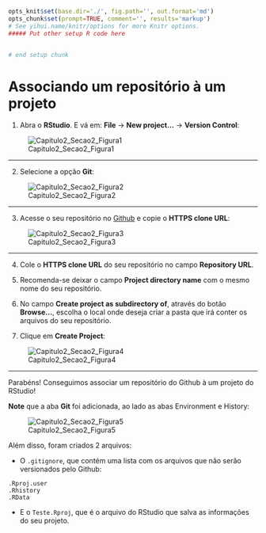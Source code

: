 ```r
opts_knit$set(base.dir='./', fig.path='', out.format='md')
opts_chunk$set(prompt=TRUE, comment='', results='markup')
# See yihui.name/knitr/options for more Knitr options.
##### Put other setup R code here


# end setup chunk
```
# Associando um repositório à um projeto

1) Abra o **RStudio**. E vá em: **File** -> **New project...** -> **Version Control**:

![Capitulo2_Secao2_Figura1](figuras/Capitulo2_Secao2_Figura1.png)

***

2) Selecione a opção **Git**:

![Capitulo2_Secao2_Figura2](figuras/Capitulo2_Secao2_Figura2.png)

***

3) Acesse o seu repositório no [Github](https://github.com/) e copie o **HTTPS clone URL**:

![Capitulo2_Secao2_Figura3](figuras/Capitulo2_Secao2_Figura3.png)

***

4) Cole o **HTTPS clone URL** do seu repositório no campo **Repository URL**.

5) Recomenda-se deixar o campo **Project directory name** com o mesmo nome do seu repositório.

6) No campo **Create project as subdirectory of**, através do botão **Browse...**, escolha o local onde deseja criar a pasta que irá conter os arquivos do seu repositório.

7) Clique em **Create Project**:

![Capitulo2_Secao2_Figura4](figuras/Capitulo2_Secao2_Figura4.png)

***

Parabéns! Conseguimos associar um repositório do Github à um projeto do RStudio!

**Note** que a aba **Git** foi adicionada, ao lado as abas Environment e History:

![Capitulo2_Secao2_Figura5](figuras/Capitulo2_Secao2_Figura5.png)

Além disso, foram criados 2 arquivos:

* O ``.gitignore``, que contém uma lista com os arquivos que não serão versionados pelo Github:
```
.Rproj.user
.Rhistory
.RData
```

* E o ``Teste.Rproj``, que é o arquivo do RStudio que salva as informações do seu projeto.
